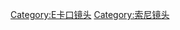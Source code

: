 {{Main|索尼E卡口镜头列表}}
{{Seealso|Category:蔡司E卡口镜头}}
{{Seealso|Category:哈苏E卡口镜头}}

[[Category:E卡口镜头|Category:E卡口镜头]]
[[Category:索尼镜头|Category:索尼镜头]]